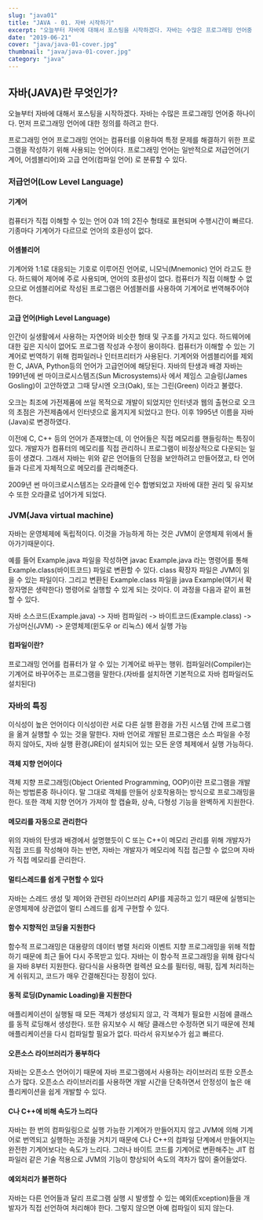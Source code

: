 ```yaml
---
slug: "java01"
title: "JAVA - 01. 자바 시작하기"
excerpt: "오늘부터 자바에 대해서 포스팅을 시작하겠다. 자바는 수많은 프로그래밍 언어중 하나이다. 먼저 프로그래밍 언어에 대한 정의를 하려고 한다."
date: "2019-06-21"
cover: "java/java-01-cover.jpg"
thumbnail: "java/java-01-cover.jpg"
category: "java"
---
```


## 자바(JAVA)란 무엇인가?

오늘부터 자바에 대해서 포스팅을 시작하겠다. 자바는 수많은 프로그래밍 언어중 하나이다. 먼저 프로그래밍 언어에 대한 정의를 하려고 한다.

프로그래밍 언어
프로그래밍 언어는 컴퓨터를 이용하여 특정 문제를 해결하기 위한 프로그램을 작성하기 위해 사용되는 언어이다. 프로그래밍 언어는 일반적으로 저급언어(기계어, 어셈블리어)와 고급 언어(컴파일 언어) 로 분류할 수 있다.

### 저급언어(Low Level Language)

#### 기계어

컴퓨터가 직접 이해할 수 있는 언어
0과 1의 2진수 형태로 표현되며 수행시간이 빠르다.
기종마다 기계어가 다르므로 언어의 호환성이 없다.

#### 어셈블리어

기계어와 1:1로 대응되는 기호로 이루어진 언어로, 니모닉(Mnemonic) 언어 라고도 한다.
하드웨어 제어에 주로 사용되며, 언어의 호환성이 없다.
컴퓨터가 직접 이해할 수 없으므로 어셈블리어로 작성된 프로그램은 어셈블러를 사용하여 기계어로 번역해주어야 한다.

#### 고급 언어(High Level Language)

인간이 실생활에서 사용하는 자연어와 비슷한 형태 및 구조를 가지고 있다.
하드웨어에 대한 깊은 지식이 없어도 프로그램 작성과 수정이 용이하다.
컴퓨터가 이해할 수 있는 기계어로 번역하기 위해 컴파일러나 인터프리터가 사용된다.
기계어와 어셈블리어를 제외한 C, JAVA, Python등의 언어가 고급언어에 해당된다.
자바의 탄생과 배경
자바는 1991년에 썬 마이크로시스템즈(Sun Microsystems)사 에서 제임스 고슬링(James Gosling)이 고안하였고 그때 당시엔 오크(Oak), 또는 그린(Green) 이라고 불렸다.

오크는 최조에 가전제품에 쓰일 목적으로 개발이 되었지만 인터넷과 웹의 출현으로 오크의 초점은 가전제춤에서 인터넷으로 옮겨지게 되었다고 한다. 이후 1995년 이름을 자바(Java)로 변경하였다.

이전에 C, C++ 등의 언어가 존재했는데, 이 언어들은 직접 메모리를 핸들링하는 특징이 있다. 개발자가 컴퓨터의 메모리를 직접 관리하니 프로그램이 비정상적으로 다운되는 일 등이 생겼다. 그래서 자바는 위와 같은 언어들의 단점을 보안하려고 만들어졌고, 타 언어들과 다르게 자체적으로 메모리를 관리해준다.

2009년 썬 마이크로시스템즈는 오라클에 인수 합병되었고 자바에 대한 권리 및 유지보수 또한 오라클로 넘어가게 되었다.

### JVM(Java virtual machine)

자바는 운영체제에 독립적이다. 이것을 가능하게 하는 것은 JVM이 운영체제 위에서 돌아가기때문이다.

예를 들어 Example.java 파일을 작성하면 javac Example.java 라는 명령어를 통해 Example.class(바이트코드) 파일로 변환할 수 있다. class 확장자 파일은 JVM이 읽을 수 있는 파일이다. 그리고 변환된 Example.class 파일을 java Example(여기서 확장자명은 생략한다) 명령어로 실행할 수 있게 되는 것이다. 이 과정을 다음과 같이 표현할 수 있다.

자바 소스코드(Example.java) -> 자바 컴파일러 -> 바이트코드(Example.class) -> 가상머신(JVM) -> 운영체제(윈도우 or 리눅스) 에서 실행 가능

#### 컴파일이란?

프로그래밍 언어를 컴퓨터가 알 수 있는 기계어로 바꾸는 행위. 컴파일러(Compiler)는 기계어로 바꾸어주는 프로그램을 말한다.(자바를 설치하면 기본적으로 자바 컴파일러도 설치된다)

### 자바의 특징

이식성이 높은 언어이다
이식성이란 서로 다른 실행 환경을 가진 시스템 간에 프로그램을 옮겨 실행할 수 있는 것을 말한다. 자바 언어로 개발된 프로그램은 소스 파일을 수정하지 않아도, 자바 실행 환경(JRE)이 설치되어 있는 모든 운영 체제에서 실행 가능하다.

#### 객체 지향 언어이다

객체 지향 프로그래밍(Object Oriented Programming, OOP)이란 프로그램을 개발하는 방법론중 하나이다. 말 그대로 객체를 만들어 상호작용하는 방식으로 프로그래밍을 한다. 또한 객체 지향 언어가 가져야 할 캡슐화, 상속, 다형성 기능을 완벽하게 지원한다.

#### 메모리를 자동으로 관리한다

위의 자바의 탄생과 배경에서 설명했듯이 C 또는 C++이 메모리 관리를 위해 개발자가 직접 코드를 작성해야 하는 반면, 자바는 개발자가 메모리에 직접 접근할 수 없으며 자바가 직접 메모리를 관리한다.

#### 멀티스레드를 쉽게 구현할 수 있다

자바는 스레드 생성 및 제어와 관련된 라이브러리 API를 제공하고 있기 때문에 실행되는 운영체제에 상관없이 멀티 스레드를 쉽게 구현할 수 있다.

#### 함수 지향적인 코딩을 지원한다

함수적 프로그래밍은 대용량의 데이터 병렬 처리와 이벤트 지향 프로그래밍을 위해 적합하기 때문에 최근 들어 다시 주목받고 있다. 자바는 이 함수적 프로그래밍을 위해 람다식을 자바 8부터 지원한다. 람다식을 사용하면 컬렉션 요소를 필터링, 매핑, 집계 처리하는게 쉬워지고, 코드가 매우 간결해진다는 장점이 있다.

#### 동적 로딩(Dynamic Loading)을 지원한다

애플리케이션이 실행될 때 모든 객체가 생성되지 않고, 각 객체가 필요한 시점에 클래스를 동적 로딩해서 생성한다. 또한 유지보수 시 해당 클래스만 수정하면 되기 때문에 전체 애플리케이션을 다시 컴파일할 필요가 없다. 따라서 유지보수가 쉽고 빠르다.

#### 오픈소스 라이브러리가 풍부하다

자바는 오픈소스 언어이기 때문에 자바 프로그램에서 사용하는 라이브러리 또한 오픈소스가 많다. 오픈소스 라이브러리를 사용하면 개발 시간을 단축하면서 안정성이 높은 애플리케이션을 쉽게 개발할 수 있다.

#### C나 C++에 비해 속도가 느리다

자바는 한 번의 컴파일링으로 실행 가능한 기계어가 만들어지지 않고 JVM에 의해 기계어로 번역되고 실행하는 과정을 거치기 때문에 C나 C++의 컴파일 단계에서 만들어지는 완전한 기계어보다는 속도가 느리다. 그러나 바이트 코드를 기계어로 변환해주는 JIT 컴파일러 같은 기술 적용으로 JVM의 기능이 향상되어 속도의 격차가 많이 줄어들었다.

#### 예외처리가 불편하다

자바는 다른 언어들과 달리 프로그램 실행 시 발생할 수 있는 예외(Exception)들을 개발자가 직접 선언하여 처리해야 한다. 그렇지 않으면 아예 컴파일이 되지 않는다.
